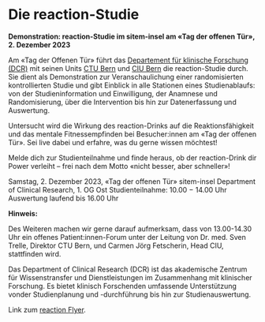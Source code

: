 # Die reaction-Studie

**Demonstration: reaction-Studie im sitem-insel am «Tag der offenen Tür», 2. Dezember 2023**

Am «Tag der Offenen Tür» führt das [Departement für klinische Forschung (DCR)](https://www.dcr.unibe.ch/) mit seinen Units [CTU Bern](https://www.ctu.unibe.ch/) und [CIU Bern](https://www.ciu.unibe.ch/) die reaction-Studie durch. Sie dient als Demonstration zur Veranschaulichung einer randomisierten kontrollierten Studie und gibt Einblick in alle Stationen eines Studienablaufs: von der Studieninformation und Einwilligung, der Anamnese und Randomisierung, über die Intervention bis hin zur Datenerfassung und Auswertung.

Untersucht wird die Wirkung des reaction-Drinks auf die Reaktionsfähigkeit und das mentale Fitnessempfinden bei Besucher:innen am «Tag der offenen Tür». Sei live dabei und erfahre, was du gerne wissen möchtest!

Melde dich zur Studienteilnahme und finde heraus, ob der reaction-Drink dir Power verleiht – frei nach dem Motto «nicht besser, aber schneller»!

Samstag, 2. Dezember 2023, «Tag der offenen Tür» sitem-insel
Department of Clinical Research, 1. OG Ost
Studienteilnahme: 10.00 − 14.00 Uhr
Auswertung laufend bis 16.00 Uhr

**Hinweis:**

Des Weiteren machen wir gerne darauf aufmerksam, dass von 13.00-14.30 Uhr ein offenes Patient:innen-Forum unter der Leitung von Dr. med. Sven Trelle, Direktor CTU Bern, und Carmen Jörg Fetscherin, Head CIU, stattfinden wird.

Das Department of Clinical Research (DCR) ist das akademische Zentrum für Wissenstransfer und Dienstleistungen im Zusammenhang mit klinischer Forschung. Es bietet klinisch Forschenden umfassende Unterstützung vonder Studienplanung und -durchführung bis hin zur Studienauswertung.

Link zum [reaction Flyer](https://www.ctu.unibe.ch/unibe/portal/fak_medizin/micro_ctu/content/e182549/e203619/e1449973/e1450036/Reaction_Flyer_A5_20231115_eng.pdf).